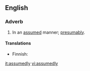 ==English==

===Adverb===
{{en-adv}}

# In an [[assumed]] manner; [[presumably]].

====Translations====
{{trans-top|in an assumed manner}}
* Finnish: {{t|fi|oletettavasti}}
{{trans-mid}}
{{trans-bottom}}

[[it:assumedly]]
[[vi:assumedly]]